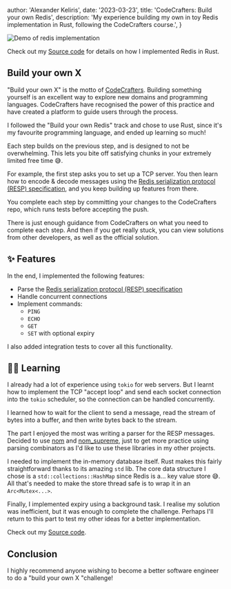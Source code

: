 
  author: 'Alexander Keliris',
  date: '2023-03-23',
  title: 'CodeCrafters: Build your own Redis',
  description:
    'My experience building my own in toy Redis implementation in Rust, following the CodeCrafters course.',
}


<Image src={img} alt="Demo of redis implementation" />

Check out my [Source code](https://github.com/Rigellute/redis-rust) for details on how I implemented Redis in Rust.

## Build your own X

"Build your own X" is the motto of [CodeCrafters](https://app.codecrafters.io/courses/redis/overview). Building something yourself is an excellent way to explore new domains and programming languages.
CodeCrafters have recognised the power of this practice and have created a platform to guide users through the process.

I followed the "Build your own Redis" track and chose to use Rust, since it's my favourite programming language, and ended up learning so much!

Each step builds on the previous step, and is designed to not be overwhelming. This lets you bite off satisfying chunks in your extremely limited free time 😅.

For example, the first step asks you to set up a TCP server. You then learn how to encode & decode messages using the [Redis serialization protocol (RESP) specification](https://redis.io/topics/protocol#resp-simple-strings), and you keep building up features from there.

You complete each step by committing your changes to the CodeCrafters repo, which runs tests before accepting the push.

There is just enough guidance from CodeCrafters on what you need to complete each step. And then if you get really stuck, you can view solutions from other developers, as well as the official solution.

## ✨ Features

In the end, I implemented the following features:

- Parse the [Redis serialization protocol (RESP) specification](https://redis.io/docs/reference/protocol-spec/)
- Handle concurrent connections
- Implement commands:
  - `PING`
  - `ECHO`
  - `GET`
  - `SET` with optional expiry

I also added integration tests to cover all this functionality.

## 👨‍🎓 Learning

I already had a lot of experience using `tokio` for web servers. But I learnt how to implement the TCP "accept loop" and send each socket connection into the `tokio` scheduler, so the connection can be handled concurrently.

I learned how to wait for the client to send a message, read the stream of bytes into a buffer, and then write bytes back to the stream.

The part I enjoyed the most was writing a parser for the RESP messages. Decided to use [nom](https://docs.rs/nom-supreme/latest/nom_supreme/) and [nom_supreme](https://docs.rs/nom-supreme/latest/nom_supreme/), just to get more practice using parsing combinators as I'd like to use these libraries in my other projects.

I needed to implement the in-memory database itself. Rust makes this fairly straightforward thanks to its amazing `std` lib. The core data structure I chose is a `std::collections::HashMap` since Redis is a... key value store 😅. All that's needed to make the store thread safe is to wrap it in an `Arc<Mutex<...>`.

Finally, I implemented expiry using a background task. I realise my solution was inefficient, but it was enough to complete the challenge. Perhaps I'll return to this part to test my other ideas for a better implementation.

Check out my [Source code](https://github.com/Rigellute/redis-rust).

## Conclusion

I highly recommend anyone wishing to become a better software engineer to do a "build your own X "challenge!

